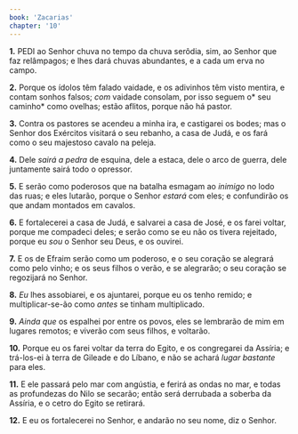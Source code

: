 ```yaml
---
book: 'Zacarias'
chapter: '10'
---
```


**1.** PEDI ao Senhor chuva no tempo da chuva serôdia, sim, ao Senhor que faz relâmpagos; e lhes dará chuvas abundantes, e a cada um erva no campo.

**2.** Porque os ídolos têm falado vaidade, e os adivinhos têm visto mentira, e contam sonhos falsos; *com* vaidade consolam, por isso seguem o* seu caminho* como ovelhas; estão aflitos, porque não há pastor.

**3.** Contra os pastores se acendeu a minha ira, e castigarei os bodes; mas o Senhor dos Exércitos visitará o seu rebanho, a casa de Judá, e os fará como o seu majestoso cavalo na peleja.

**4.** Dele *sairá* *a pedra* de esquina, dele a estaca, dele o arco de guerra, dele juntamente sairá todo o opressor.

**5.** E serão como poderosos que na batalha esmagam ao *inimigo* no lodo das ruas; e eles lutarão, porque o Senhor *estará* com eles; e confundirão os que andam montados em cavalos.

**6.** E fortalecerei a casa de Judá, e salvarei a casa de José, e os farei voltar, porque me compadeci deles; e serão como se eu não os tivera rejeitado, porque eu *sou* o Senhor seu Deus, e os ouvirei.

**7.** E os de Efraim serão como um poderoso, e o seu coração se alegrará como pelo vinho; e os seus filhos o verão, e se alegrarão; o seu coração se regozijará no Senhor.

**8.** *Eu* lhes assobiarei, e os ajuntarei, porque eu os tenho remido; e multiplicar-se-ão como *antes* se tinham multiplicado.

**9.** *Ainda que* os espalhei por entre os povos, eles se lembrarão de mim em lugares remotos; e viverão com seus filhos, e voltarão.

**10.** Porque eu os farei voltar da terra do Egito, e os congregarei da Assíria; e trá-los-ei à terra de Gileade e do Líbano, e não se achará *lugar bastante* para eles.

**11.** E ele passará pelo mar com angústia, e ferirá as ondas no mar, e todas as profundezas do Nilo se secarão; então será derrubada a soberba da Assíria, e o cetro do Egito se retirará.

**12.** E eu os fortalecerei no Senhor, e andarão no seu nome, diz o Senhor.